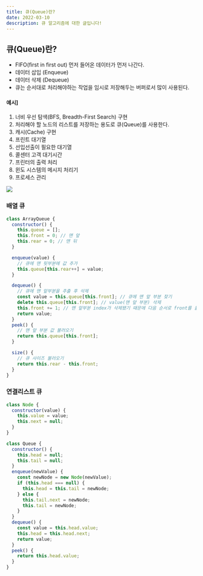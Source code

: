 ```yaml
---
title: 큐(Queue)란?
date: 2022-03-10
description: 큐 알고리즘에 대한 글입니다!
---
```


## 큐(Queue)란?

- FIFO(first in first out) 먼저 들어온 데이터가 먼저 나간다.
- 데이터 삽입 (Enqueue)
- 데이터 삭제 (Dequeue)
- 큐는 순서대로 처리해야하는 작업을 임시로 저장해두는 버퍼로서 많이 사용된다.

#### 예시]

1. 너비 우선 탐색(BFS, Breadth-First Search) 구현
2. 처리해야 할 노드의 리스트를 저장하는 용도로 큐(Queue)를 사용한다.
3. 캐시(Cache) 구현
4. 프린트 대기열
5. 선입선출이 필요한 대기열
6. 콜센터 고객 대기시간
7. 프린터의 출력 처리
8. 윈도 시스템의 메시지 처리기
9. 프로세스 관리

![](https://velog.velcdn.com/images/dduck/post/f900d477-3bef-438b-a56a-4766255e3768/image.png)

### 배열 큐

```js
class ArrayQueue {
  constructor() {
    this.queue = [];
    this.front = 0; // 맨 앞
    this.rear = 0; // 맨 뒤
  }

  enqueue(value) {
    // 큐에 맨 뒷부분에 값 추가
    this.queue[this.rear++] = value;
  }

  dequeue() {
    // 큐에 맨 앞부분을 추출 후 삭제
    const value = this.queue[this.front]; // 큐에 맨 앞 부분 찾기
    delete this.queue[this.front]; // value(맨 앞 부분) 삭제
    this.front += 1; // 맨 앞부분 index가 삭제됐기 때문에 다음 순서로 front를 옮겨줌
    return value;
  }
  peek() {
    // 맨 앞 부분 값 불러오기
    return this.queue[this.front];
  }

  size() {
    // 큐 사이즈 불러오기
    return this.rear - this.front;
  }
}
```

### 연결리스트 큐

```js
class Node {
  constructor(value) {
    this.value = value;
    this.next = null;
  }
}

class Queue {
  constructor() {
    this.head = null;
    this.tail = null;
  }
  enqueue(newValue) {
    const newNode = new Node(newValue);
    if (this.head === null) {
      this.head = this.tail = newNode;
    } else {
      this.tail.next = newNode;
      this.tail = newNode;
    }
  }
  dequeue() {
    const value = this.head.value;
    this.head = this.head.next;
    return value;
  }
  peek() {
    return this.head.value;
  }
}
```
